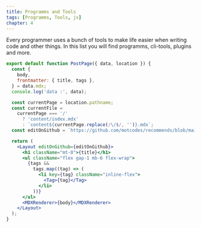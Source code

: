 ```yaml
---
title: Programms and Tools
tags: [Programms, Tools, js]
chapter: 4
---
```


Every programmer uses a bunch of tools to make life easier when writing code and other things. In this list you will find programms, cli-tools, plugins and more.

```jsx
export default function PostPage({ data, location }) {
  const {
    body,
    frontmatter: { title, tags },
  } = data.mdx;
  console.log('data :', data);

  const currentPage = location.pathname;
  const currentFile =
    currentPage === '/'
      ? 'content/index.mdx'
      : `content${currentPage.replace(/\/$/, '')}.mdx`;
  const editOnGithub = `https://github.com/motcodes/recommends/blob/main/${currentFile}`;

  return (
    <Layout editOnGithub={editOnGithub}>
      <h1 className="mt-0">{title}</h1>
      <ul className="flex gap-1 mb-6 flex-wrap">
        {tags &&
          tags.map((tag) => (
            <li key={tag} className="inline-flex">
              <Tag>{tag}</Tag>
            </li>
          ))}
      </ul>
      <MDXRenderer>{body}</MDXRenderer>
    </Layout>
  );
}
```
